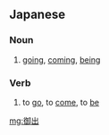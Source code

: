 ==Japanese==
{{ja-kanjitab}}

===Noun===
{{ja-noun|おいで}}

# {{alternative spelling of|lang=ja|sort=おいで|お出で|dot=:}} {{qualifier|honorific}} [[going]], [[coming]], [[being]]

===Verb===
{{ja-verb-form|おいで}}

# {{alternative spelling of|lang=ja|sort=おいで|お出で|dot=:}} {{qualifier|honorific}} to [[go]], to [[come]], to [[be]]

[[mg:御出]]